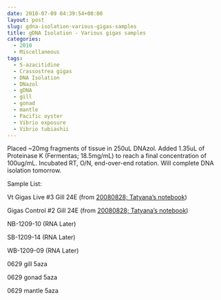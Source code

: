 ```yaml
---
date: 2010-07-09 04:39:54+00:00
layout: post
slug: gdna-isolation-various-gigas-samples
title: gDNA Isolation - Various gigas samples
categories:
  - 2010
  - Miscellaneous
tags:
  - 5-azacitidine
  - Crassostrea gigas
  - DNA Isolation
  - DNazol
  - gDNA
  - gill
  - gonad
  - mantle
  - Pacific oyster
  - Vibrio exposure
  - Vibrio tubiashii
---
```


Placed ~20mg fragments of tissue in 250uL DNAzol. Added 1.35uL of Proteinase K (Fermentas; 18.5mg/mL) to reach a final concentration of 100ug/mL. Incubated RT, O/N, end-over-end rotation. Will complete DNA isolation tomorrow.

Sample List:

Vt Gigas Live #3 Gill 24E (from [20080828; Tatyana's notebook](/Sam%27s+Working+Notebook+July-September+2010#vt20080828))

Gigas Control #2 Gill 24E (from [20080828; Tatyana's notebook](/Sam%27s+Working+Notebook+July-September+2010#vt20080828))

NB-1209-10 (RNA Later)

SB-1209-14 (RNA Later)

WB-1209-09 (RNA Later)

0629 gill 5aza

0629 gonad 5aza

0629 mantle 5aza
